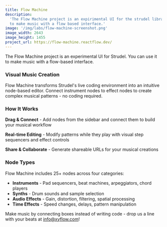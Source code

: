 ```yaml
---
title: Flow Machine
description:
  'The Flow Machine project is an expirimental UI for the strudel library. You can use it
  to make music with a flow based interface.'
image: '/img/labs/flow-machine-screenshot.png'
image_width: 2643
image_height: 1455
project_url: https://flow-machine.reactflow.dev/
---
```


The Flow Machine project is an experimental UI for Strudel. You can use it to make music
with a flow-based interface.

### Visual Music Creation

Flow Machine transforms Strudel's live coding environment into an intuitive node-based
editor. Connect instrument nodes to effect nodes to create complex musical patterns - no
coding required.

### How It Works

**Drag & Connect** - Add nodes from the sidebar and connect them to build your musical
workflow

**Real-time Editing** - Modify patterns while they play with visual step sequencers and
effect controls

**Share & Collaborate** - Generate shareable URLs for your musical creations

### Node Types

Flow Machine includes 25+ nodes across four categories:

- **Instruments** - Pad sequencers, beat machines, arpeggiators, chord players
- **Synths** - Drum sounds and sample selection
- **Audio Effects** - Gain, distortion, filtering, spatial processing
- **Time Effects** - Speed changes, delays, pattern manipulation

Make music by connecting boxes instead of writing code - drop us a line with your beats at
[info@xyflow.com](mailto:info@xyflow.com)!
